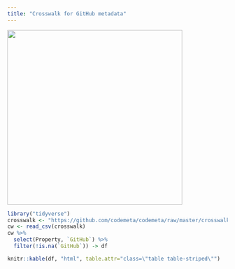 ```yaml
---
title: "Crosswalk for GitHub metadata"
---
```


<img src="/img/github.png" width="400" />



```r
library("tidyverse")
crosswalk <- "https://github.com/codemeta/codemeta/raw/master/crosswalk_v2.csv"
cw <- read_csv(crosswalk)
cw %>% 
  select(Property, `GitHub`) %>%
  filter(!is.na(`GitHub`)) -> df

knitr::kable(df, "html", table.attr="class=\"table table-striped\"")
```